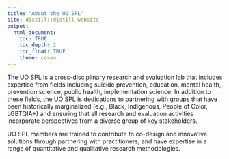 ```yaml
---
title: "About the UO SPL"
site: distill::distill_website
output:
  html_document:
    toc: TRUE
    toc_depth: 2
    toc_float: TRUE
    theme: cosmo
---
```


The UO SPL is a cross-disciplinary research and evaluation lab that includes expertise from fields including suicide prevention, education, mental health, prevention science, public health, implementation science. In addition to these fields, the UO SPL is dedications to partnering with groups that have been historically marginalized (e.g., Black, Indigenous, People of Color, LGBTQIA+) and ensuring that all research and evaluation activities incorporate perspectives from a diverse group of key stakeholders.

UO SPL members are trained to contribute to co-design and innovative solutions through partnering with practitioners, and have expertise in a range of quantitative and qualitative research methodologies.